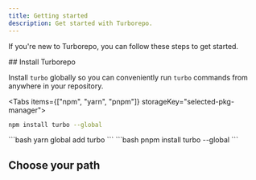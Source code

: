 ```yaml
---
title: Getting started
description: Get started with Turborepo.
---
```



If you're new to Turborepo, you can follow these steps to get started.

<Steps>
<Step>
## Install Turborepo

Install `turbo` globally so you can conveniently run `turbo` commands from anywhere in your repository.

<Tabs items={["npm", "yarn", "pnpm"]} storageKey="selected-pkg-manager">
  <Tab value="npm">
  ```bash
  npm install turbo --global
  ```

  </Tab>
  <Tab value="yarn">
  ```bash
  yarn global add turbo
  ```

  </Tab>
  <Tab value="pnpm">
  ```bash
  pnpm install turbo --global
  ```

  </Tab>
</Tabs>

</Step>
<Step>

## Choose your path

<Cards>
  <Card
    href="/repo/docs/getting-started/quickstart"
    title="Use create-turbo"
    description="Start with our template"
  />
  <Card
    href="/repo/docs/getting-started/quickstart#start-with-an-example"
    title="Use an example"
    description="Start with a framework-specific example"
  />
  <Card
    href="/repo/docs/crafting-your-repository"
    title="Start from scratch"
    description="From zero to monorepo"
  />
  <Card
    href="/repo/docs/getting-started/add-to-an-existing-repository"
    title="Add to an existing repository"
    description="Make your repo fast"
  />
</Cards>
</Step>
</Steps>
